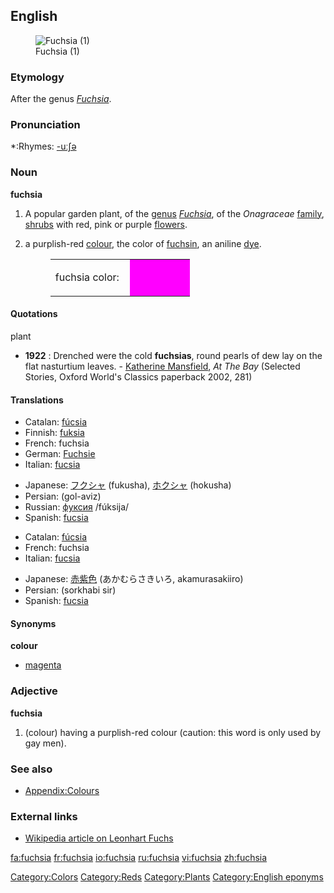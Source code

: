 {{see|Fuchsia}}
{{wikipedia}}
==English==
[[Image:DoubleFuchsias wb.jpg|thumb|Fuchsia (1)]]

===Etymology===
After the genus ''[[Fuchsia]]''.

===Pronunciation===
*:Rhymes: [[Rhymes:English:-uːʃə|-uːʃə]]

===Noun===
'''fuchsia'''

# A popular garden plant, of the [[genus]] ''[[Fuchsia]]'', of the ''Onagraceae'' [[family]], [[shrub]]s with red, pink or purple [[flower]]s.
# {{colour}} a purplish-red [[color|colour]], the color of [[fuchsin]], an aniline [[dye]].
#:<table><tr><td>fuchsia color: &nbsp;</td><td bgcolor="fuchsia" width="80">&nbsp; </td></tr></table>

====Quotations====
;plant
*'''1922''' : Drenched were the cold '''fuchsias''', round pearls of dew lay on the flat nasturtium leaves. - [[w:Katherine Mansfield|Katherine Mansfield]], ''At The Bay'' (Selected Stories, Oxford World's Classics paperback 2002, 281)

====Translations====
{{trans-top|plant}}
*Catalan: [[fúcsia]]
*Finnish: [[fuksia]]
*French: fuchsia {{m}}
*German: [[Fuchsie]] {{f}}
*Italian: [[fucsia]] {{f}}
{{trans-mid}}
*Japanese: [[フクシャ]] (fukusha), [[ホクシャ]] (hokusha)
*Persian: {{FAchar|[[گل آویز]]}} (gol-aviz)
*Russian: [[фуксия]] /fúksija/
*Spanish: [[fucsia]]
{{trans-bottom}}

{{trans-top|colour}}
*Catalan: [[fúcsia]]
*French: fuchsia {{m}}
*Italian: [[fucsia]]
{{trans-mid}}
*Japanese: [[赤紫色]] (あかむらさきいろ, akamurasakiiro)
*Persian: {{FAchar|[[سرخابی سیر]]}} (sorkhabi sir)
*Spanish: [[fucsia]]
{{trans-bottom}}

====Synonyms====
'''colour'''
*[[magenta]]

===Adjective===
'''fuchsia'''

# (colour) having a purplish-red colour (caution: this word is only used by gay men).

===See also===
*[[Wiktionary_Appendix:Colours|Appendix:Colours]]

===External links===
*[[w:Leonhart_Fuchs|Wikipedia article on Leonhart Fuchs]]

[[Category:Colors]]
[[Category:Reds]]
[[Category:Plants]]
[[Category:English eponyms]]

[[fa:fuchsia]]
[[fr:fuchsia]]
[[io:fuchsia]]
[[ru:fuchsia]]
[[vi:fuchsia]]
[[zh:fuchsia]]